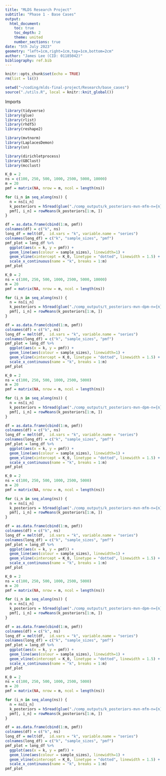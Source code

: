 ```yaml
---
title: "MLDS Research Project"
subtitle: "Phase 1 - Base Cases"
output:
  html_document:
    toc: true
    toc_depth: 2
    theme: united
    number_sections: true
date: "5th July 2023"
geometry: "left=1cm,right=1cm,top=1cm,bottom=2cm"
author: "James Lee (CID: 01185042)"
bibliography: ref.bib
---
```


```r
knitr::opts_chunk$set(echo = TRUE)
rm(list = ls())
```


```r
setwd("~/coding/mlds-final-project/Research/base_cases")
source("./utils.R", local = knitr::knit_global())
```

Imports
```r
library(tidyverse)
library(glue)
library(rlist)
library(rhdf5)
library(reshape2)

library(mvtnorm)
library(LaplacesDemon)
library(sn)

library(dirichletprocess)
library(GBClust)
library(mcclust)
```

```r
K_0 = 2
ns = c(100, 250, 500, 1000, 2500, 5000, 10000)
m = 20
pmf = matrix(NA, nrow = m, ncol = length(ns))

for (i_n in seq_along(ns)) {
  n = ns[i_n]
  k_posteriors = h5read(glue("./comp_outputs/k_posteriors-mvn-mfm-n={n}-gaussian_mixtures.jld"), "k_posteriors")
  pmf[, i_n] = rowMeans(k_posteriors[1:m, ])
}

df = as.data.frame(cbind(1:m, pmf))
colnames(df) = c("k", ns)
long_df = melt(df,  id.vars = "k", variable.name = "series")
colnames(long_df) = c("k", "sample_sizes", "pmf")
pmf_plot = long_df %>%
  ggplot(aes(x = k, y = pmf)) +
  geom_line(aes(colour = sample_sizes), linewidth=1) +
  geom_vline(xintercept = K_0, linetype = "dotted", linewidth = 1.5) +
  scale_x_continuous(name = "k", breaks = 1:m) 
pmf_plot
```

```r
K_0 = 2
ns = c(100, 250, 500, 1000, 2500, 5000, 10000)
m = 20
pmf = matrix(NA, nrow = m, ncol = length(ns))

for (i_n in seq_along(ns)) {
  n = ns[i_n]
  k_posteriors = h5read(glue("./comp_outputs/t_posteriors-mvn-dpm-n={n}-gaussian_mixtures.jld"), "t_posteriors")
  pmf[, i_n] = rowMeans(k_posteriors[1:m, ])
}

df = as.data.frame(cbind(1:m, pmf))
colnames(df) = c("k", ns)
long_df = melt(df,  id.vars = "k", variable.name = "series")
colnames(long_df) = c("k", "sample_sizes", "pmf")
pmf_plot = long_df %>%
  ggplot(aes(x = k, y = pmf)) +
  geom_line(aes(colour = sample_sizes), linewidth=1) +
  geom_vline(xintercept = K_0, linetype = "dotted", linewidth = 1.5) +
  scale_x_continuous(name = "k", breaks = 1:m) 
pmf_plot
```

```r
K_0 = 2
ns = c(100, 250, 500, 1000, 2500, 5000)
m = 20
pmf = matrix(NA, nrow = m, ncol = length(ns))

for (i_n in seq_along(ns)) {
  n = ns[i_n]
  k_posteriors = h5read(glue("./comp_outputs/t_posteriors-mvn-dpm-n={n}-laplace_mixtures.jld"), "t_posteriors")
  pmf[, i_n] = rowMeans(k_posteriors[1:m, ])
}

df = as.data.frame(cbind(1:m, pmf))
colnames(df) = c("k", ns)
long_df = melt(df,  id.vars = "k", variable.name = "series")
colnames(long_df) = c("k", "sample_sizes", "pmf")
pmf_plot = long_df %>%
  ggplot(aes(x = k, y = pmf)) +
  geom_line(aes(colour = sample_sizes), linewidth=1) +
  geom_vline(xintercept = K_0, linetype = "dotted", linewidth = 1.5) +
  scale_x_continuous(name = "k", breaks = 1:m) 
pmf_plot
```

```r
K_0 = 2
ns = c(100, 250, 500, 1000, 2500, 5000)
m = 20
pmf = matrix(NA, nrow = m, ncol = length(ns))

for (i_n in seq_along(ns)) {
  n = ns[i_n]
  k_posteriors = h5read(glue("./comp_outputs/k_posteriors-mvn-mfm-n={n}-laplace_mixtures.jld"), "k_posteriors")
  pmf[, i_n] = rowMeans(k_posteriors[1:m, ])
}

df = as.data.frame(cbind(1:m, pmf))
colnames(df) = c("k", ns)
long_df = melt(df,  id.vars = "k", variable.name = "series")
colnames(long_df) = c("k", "sample_sizes", "pmf")
pmf_plot = long_df %>%
  ggplot(aes(x = k, y = pmf)) +
  geom_line(aes(colour = sample_sizes), linewidth=1) +
  geom_vline(xintercept = K_0, linetype = "dotted", linewidth = 1.5) +
  scale_x_continuous(name = "k", breaks = 1:m) 
pmf_plot
```


```r
K_0 = 2
ns = c(100, 250, 500, 1000, 2500, 5000)
m = 20
pmf = matrix(NA, nrow = m, ncol = length(ns))

for (i_n in seq_along(ns)) {
  n = ns[i_n]
  k_posteriors = h5read(glue("./comp_outputs/t_posteriors-mvn-dpm-n={n}-skew_norm_mixtures.jld"), "t_posteriors")
  pmf[, i_n] = rowMeans(k_posteriors[1:m, ])
}

df = as.data.frame(cbind(1:m, pmf))
colnames(df) = c("k", ns)
long_df = melt(df,  id.vars = "k", variable.name = "series")
colnames(long_df) = c("k", "sample_sizes", "pmf")
pmf_plot = long_df %>%
  ggplot(aes(x = k, y = pmf)) +
  geom_line(aes(colour = sample_sizes), linewidth=1) +
  geom_vline(xintercept = K_0, linetype = "dotted", linewidth = 1.5) +
  scale_x_continuous(name = "k", breaks = 1:m) 
pmf_plot
```

```r
K_0 = 2
ns = c(100, 250, 500, 1000, 2500, 5000)
m = 20
pmf = matrix(NA, nrow = m, ncol = length(ns))

for (i_n in seq_along(ns)) {
  n = ns[i_n]
  k_posteriors = h5read(glue("./comp_outputs/k_posteriors-mvn-mfm-n={n}-skew_norm_mixtures.jld"), "k_posteriors")
  pmf[, i_n] = rowMeans(k_posteriors[1:m, ])
}

df = as.data.frame(cbind(1:m, pmf))
colnames(df) = c("k", ns)
long_df = melt(df,  id.vars = "k", variable.name = "series")
colnames(long_df) = c("k", "sample_sizes", "pmf")
pmf_plot = long_df %>%
  ggplot(aes(x = k, y = pmf)) +
  geom_line(aes(colour = sample_sizes), linewidth=1) +
  geom_vline(xintercept = K_0, linetype = "dotted", linewidth = 1.5) +
  scale_x_continuous(name = "k", breaks = 1:m) 
pmf_plot
```
